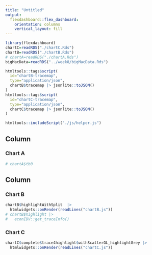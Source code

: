 ```yaml
---
title: "Untitled"
output: 
  flexdashboard::flex_dashboard:
    orientation: columns
    vertical_layout: fill
---
```


```r
library(flexdashboard)
chartC=readRDS("./chartC.Rds")
chartB=readRDS("./chartB.Rds")
# chartA=readRDS("./chartA.Rds")
bigMacData=readRDS("../week8/bigMacData.Rds")
```


```r
htmltools::tags$script(
  id="chartB-tracemap",
  type="application/json",
  chartB$tracemap |> jsonlite::toJSON()
)
htmltools::tags$script(
  id="chartC-tracemap",
  type="application/json",
  chartC$tracemap |> jsonlite::toJSON()
)

htmltools::includeScript("./js/helper.js")
```



Column {data-width=150}
-----------------------------------------------------------------------

### Chart A

```r
# chartA$tb0
```



Column {data-width=350}
-----------------------------------------------------------------------

### Chart B

```r
chartB$highlightWithSplit  |>
  htmlwidgets::onRender(readLines("chartB.js"))
# chartB$highlight |>
#   econIDV::get_traceInfo()
```

### Chart C

```r
chartC$complete$trace4highlight$withScatterGL_highlightGrey |>
  htmlwidgets::onRender(readLines("chartC.js"))
```

